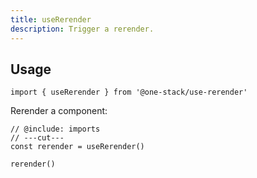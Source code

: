 ```yaml
---
title: useRerender
description: Trigger a rerender.
---
```


## Usage

```tsx twoslash include imports
import { useRerender } from '@one-stack/use-rerender'
```

Rerender a component:

```tsx twoslash
// @include: imports
// ---cut---
const rerender = useRerender()

rerender()
```
